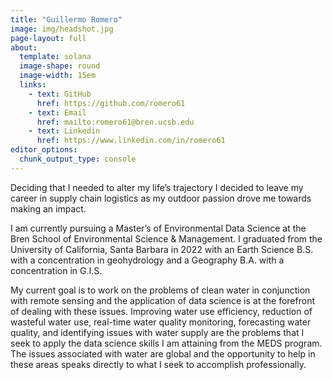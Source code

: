 ```yaml
---
title: "Guillermo Romero"
image: img/headshot.jpg
page-layout: full
about: 
  template: solana
  image-shape: round
  image-width: 15em
  links:
    - text: GitHub
      href: https://github.com/romero61
    - text: Email
      href: mailto:romero61@bren.ucsb.edu
    - text: Linkedin
      href: https://www.linkedin.com/in/romero61
editor_options: 
  chunk_output_type: console
---
```


Deciding that I needed to alter my life's trajectory I decided to leave my career in supply chain logistics as my outdoor passion drove me towards making an impact.

I am currently pursuing a Master's of Environmental Data Science at the Bren School of Environmental Science & Management. I graduated from the University of California, Santa Barbara in 2022 with an Earth Science B.S. with a concentration in geohydrology and a Geography B.A. with a concentration in G.I.S.

My current goal is to work on the problems of clean water in conjunction with remote sensing and the application of data science is at the forefront of dealing with these issues. Improving water use efficiency, reduction of wasteful water use, real-time water quality monitoring, forecasting water quality, and identifying issues with water supply are the problems that I seek to apply the data science skills I am attaining from the MEDS program. The issues associated with water are global and the opportunity to help in these areas speaks directly to what I seek to accomplish professionally.
